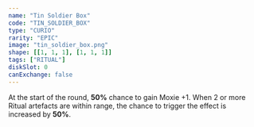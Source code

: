```yaml
---
name: "Tin Soldier Box"
code: "TIN_SOLDIER_BOX"
type: "CURIO"
rarity: "EPIC"
image: "tin_soldier_box.png"
shape: [[1, 1, 1], [1, 1, 1]]
tags: ["RITUAL"]
diskSlot: 0
canExchange: false
---
```


At the start of the round, **50%** chance to gain Moxie +1. When 2 or more Ritual artefacts are within range, the chance to trigger the effect is increased by **50%**.
